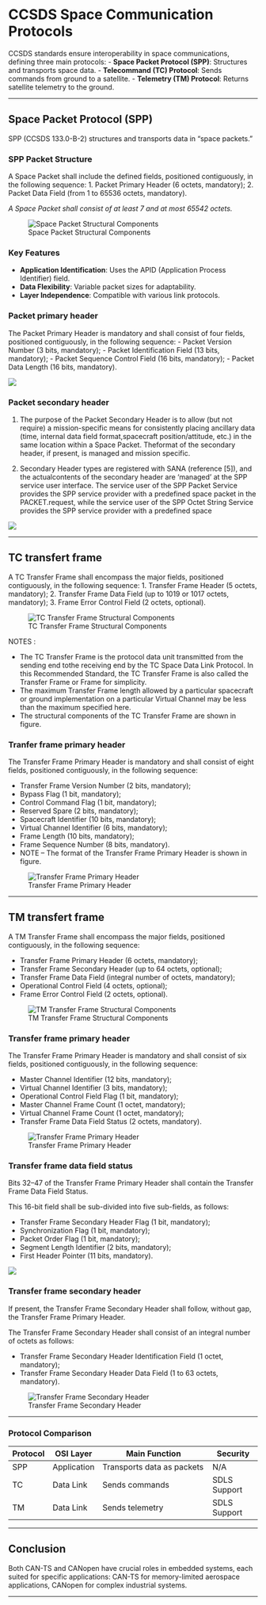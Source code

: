 
# CCSDS Space Communication Protocols

CCSDS standards ensure interoperability in space communications, defining three main protocols:
- **Space Packet Protocol (SPP)**: Structures and transports space data.
- **Telecommand (TC) Protocol**: Sends commands from ground to a satellite.
- **Telemetry (TM) Protocol**: Returns satellite telemetry to the ground.

---

## Space Packet Protocol (SPP)

SPP (CCSDS 133.0-B-2) structures and transports data in "space packets."

### SPP Packet Structure

A Space Packet shall include the defined fields, positioned contiguously, in the
following sequence:
1. Packet Primary Header (6 octets, mandatory);
2. Packet Data Field (from 1 to 65536 octets, mandatory).

*A Space Packet shall consist of at least 7 and at most 65542 octets.*

![Space Packet Structural Components](images/spacepacket.png)

### Key Features
- **Application Identification**: Uses the APID (Application Process Identifier) field.
- **Data Flexibility**: Variable packet sizes for adaptability.
- **Layer Independence**: Compatible with various link protocols.

### Packet primary header

The Packet Primary Header is mandatory and shall consist of four fields, positioned
contiguously, in the following sequence:
- Packet Version Number (3 bits, mandatory);
- Packet Identification Field (13 bits, mandatory);
- Packet Sequence Control Field (16 bits, mandatory);
- Packet Data Length (16 bits, mandatory).

![](images/primary.png)

### Packet secondary header

1. The purpose of the Packet Secondary Header is to allow (but not require) a mission-specific means for consistently placing ancillary data (time, internal data field format,spacecraft position/attitude, etc.) in the same location within a Space Packet. Theformat of the secondary header, if present, is managed and mission specific.

2. Secondary Header types are registered with SANA (reference [5]), and the actualcontents of the secondary header are ‘managed’ at the SPP service user interface. The service user of the SPP Packet Service provides the SPP service provider with a predefined space packet in the PACKET.request, while the service user of the SPP Octet String Service provides the SPP service provider with a predefined space

![](images/psh.png)

---

## TC transfert frame

A TC Transfer Frame shall encompass the major fields, positioned contiguously, in the following sequence:
1. Transfer Frame Header (5 octets, mandatory);
2. Transfer Frame Data Field (up to 1019 or 1017 octets, mandatory);
3. Frame Error Control Field (2 octets, optional).

![TC Transfer Frame Structural Components](images/TCframe.png)

NOTES :

- The TC Transfer Frame is the protocol data unit transmitted from the sending end tothe receiving end by the TC Space Data Link Protocol. In this Recommended Standard, the TC Transfer Frame is also called the Transfer Frame or Frame for simplicity.
- The maximum Transfer Frame length allowed by a particular spacecraft or ground implementation on a particular Virtual Channel may be less than the maximum specified here.
- The structural components of the TC Transfer Frame are shown in figure.

### Tranfer frame primary header


The Transfer Frame Primary Header is mandatory and shall consist of eight fields, positioned contiguously, in the following sequence:

- Transfer Frame Version Number (2 bits, mandatory);
- Bypass Flag (1 bit, mandatory);
- Control Command Flag (1 bit, mandatory);
- Reserved Spare (2 bits, mandatory);
- Spacecraft Identifier (10 bits, mandatory);
- Virtual Channel Identifier (6 bits, mandatory);
- Frame Length (10 bits, mandatory);
- Frame Sequence Number (8 bits, mandatory).
- 
NOTE – The format of the Transfer Frame Primary Header is shown in figure.

![Transfer Frame Primary Header](images/TCprimary.png)

- - -

## TM transfert frame

A TM Transfer Frame shall encompass the major fields, positioned contiguously, in
the following sequence:

- Transfer Frame Primary Header (6 octets, mandatory);
- Transfer Frame Secondary Header (up to 64 octets, optional);
- Transfer Frame Data Field (integral number of octets, mandatory);
- Operational Control Field (4 octets, optional);
- Frame Error Control Field (2 octets, optional).

![TM Transfer Frame Structural Components](images/TMframe.png)

### Transfer frame primary header

The Transfer Frame Primary Header is mandatory and shall consist of six fields, positioned contiguously, in the following sequence:

- Master Channel Identifier (12 bits, mandatory);
- Virtual Channel Identifier (3 bits, mandatory);
- Operational Control Field Flag (1 bit, mandatory);
- Master Channel Frame Count (1 octet, mandatory);
- Virtual Channel Frame Count (1 octet, mandatory);
- Transfer Frame Data Field Status (2 octets, mandatory).


![Transfer Frame Primary Header](images/TMph.png)

### Transfer frame data field status

Bits 32–47 of the Transfer Frame Primary Header shall contain the Transfer
Frame Data Field Status.

This 16-bit field shall be sub-divided into five sub-fields, as follows:

- Transfer Frame Secondary Header Flag (1 bit, mandatory);
- Synchronization Flag (1 bit, mandatory);
- Packet Order Flag (1 bit, mandatory);
- Segment Length Identifier (2 bits, mandatory);
- First Header Pointer (11 bits, mandatory).

![](images/TMdfs.png)

### Transfer frame secondary header

If present, the Transfer Frame Secondary Header shall follow, without gap, the
Transfer Frame Primary Header.

The Transfer Frame Secondary Header shall consist of an integral number of
octets as follows:

- Transfer Frame Secondary Header Identification Field (1 octet, mandatory);
- Transfer Frame Secondary Header Data Field (1 to 63 octets, mandatory).

![Transfer Frame Secondary Header](images/TMsh.png)


---

### Protocol Comparison

| Protocol | OSI Layer    | Main Function                    | Security      |
|----------|--------------|----------------------------------|---------------|
| SPP      | Application  | Transports data as packets       | N/A           |
| TC       | Data Link    | Sends commands                   | SDLS Support  |
| TM       | Data Link    | Sends telemetry                  | SDLS Support  |

---

## Conclusion
Both CAN-TS and CANopen have crucial roles in embedded systems, each suited for specific applications: CAN-TS for memory-limited aerospace applications, CANopen for complex industrial systems.

---
